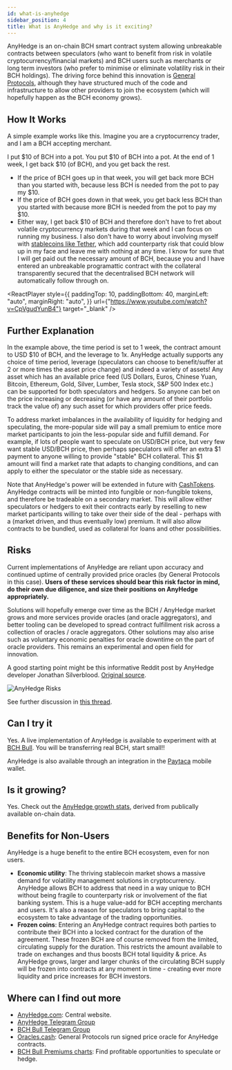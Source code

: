 ```yaml
---
id: what-is-anyhedge
sidebar_position: 4
title: What is AnyHedge and why is it exciting?
---
```



AnyHedge is an on-chain BCH smart contract system allowing unbreakable contracts between speculators (who want to benefit from risk in volatile cryptocurrency/financial markets) and BCH users such as merchants or long term investors (who prefer to minimise or eliminate volatility risk in their BCH holdings). The driving force behind this innovation is [General Protocols](https://generalprotocols.com/), although they have structured much of the code and infrastructure to allow other providers to join the ecosystem (which will hopefully happen as the BCH economy grows).

## How It Works

A simple example works like this. Imagine you are a cryptocurrency trader, and I am a BCH accepting merchant.

I put $10 of BCH into a pot. You put $10 of BCH into a pot. At the end of 1 week, I get back $10 (of BCH), and you get back the rest.

- If the price of BCH goes up in that week, you will get back more BCH than you started with, because less BCH is needed from the pot to pay my $10.
- If the price of BCH goes down in that week, you get back less BCH than you started with because more BCH is needed from the pot to pay my $10.
- Either way, I get back $10 of BCH and therefore don't have to fret about volatile cryptocurrency markets during that week and I can focus on running my business. I also don't have to worry about involving myself with [stablecoins like Tether](/faqs/Scams/tether), which add counterparty risk that could blow up in my face and leave me with nothing at any time. I know for sure that I will get paid out the necessary amount of BCH, because you and I have entered an unbreakable programattic contract with the collateral transparently secured that the decentralised BCH network will automatically follow through on.

<ReactPlayer
  style={{
    paddingTop: 10,
    paddingBottom: 40,
    marginLeft: "auto",
    marginRight: "auto",
  }}
  url={"https://www.youtube.com/watch?v=CpVgudYunB4"}
  target="_blank"
/>

## Further Explanation

In the example above, the time period is set to 1 week, the contract amount to USD $10 of BCH, and the leverage to 1x. AnyHedge actually supports any choice of time period, leverage (speculators can choose to benefit/suffer at 2 or more times the asset price change) and indeed a variety of assets! Any asset which has an available price feed (US Dollars, Euros, Chinese Yuan, Bitcoin, Ethereum, Gold, Silver, Lumber, Tesla stock, S&P 500 Index etc.) can be supported for both speculators and hedgers. So anyone can bet on the price increasing or decreasing (or have any amount of their portfolio track the value of) any such asset for which providers offer price feeds.

To address market imbalances in the availability of liquidity for hedging and speculating, the more-popular side will pay a small premium to entice more market participants to join the less-popular side and fulfill demand. For example, if lots of people want to speculate on USD/BCH price, but very few want stable USD/BCH price, then perhaps speculators will offer an extra $1 payment to anyone willing to provide "stable" BCH collateral. This $1 amount will find a market rate that adapts to changing conditions, and can apply to either the speculator or the stable side as necessary.

Note that AnyHedge's power will be extended in future with [CashTokens](/faqs/Tech/what-is-cashtokens). AnyHedge contracts will be minted into fungible or non-fungible tokens, and therefore be tradeable on a secondary market. This will allow either speculators or hedgers to exit their contracts early by reselling to new market participants willing to take over their side of the deal - perhaps with a (market driven, and thus eventually low) premium. It will also allow contracts to be bundled, used as collateral for loans and other possibilities.

## Risks

Current implementations of AnyHedge are reliant upon accuracy and continued uptime of centrally provided price oracles (by General Protocols in this case). **Users of these services should bear this risk factor in mind, do their own due diligence, and size their positions on AnyHedge appropriately.**

Solutions will hopefully emerge over time as the BCH / AnyHedge market grows and more services provide oracles (and oracle aggregators), and better tooling can be developed to spread contract fulfillment risk across a collection of oracles / oracle aggregators. Other solutions may also arise such as voluntary economic penalties for oracle downtime on the part of oracle providers. This remains an experimental and open field for innovation.

A good starting point might be this informative Reddit post by AnyHedge developer Jonathan Silverblood. [Original source](https://www.reddit.com/r/btc/comments/133nenu/question_is_bch_bull_as_centralized_as_coinflexs/jib9jj3/).

<img src={anyHedgeRisks} alt="AnyHedge Risks" />

See further discussion in [this thread](https://www.reddit.com/r/btc/comments/14fve35/bchbulls_price_oracles_and_decentralization/).

## Can I try it

Yes. A live implementation of AnyHedge is available to experiment with at [BCH Bull](https://bchbull.com/). You will be transferring real BCH, start small!!

AnyHedge is also available through an integration in the [Paytaca](https://www.paytaca.com/) mobile wallet.

## Is it growing?

Yes. Check out the [AnyHedge growth stats](https://gitlab.com/0353F40E/anyhedge-stats/-/blob/master/plots/plots.md), derived from publically available on-chain data.

## Benefits for Non-Users

AnyHedge is a huge benefit to the entire BCH ecosystem, even for non users.

- **Economic utility**: The thriving stablecoin market shows a massive demand for volatility management solutions in cryptocurrency. AnyHedge allows BCH to address that need in a way unique to BCH without being fragile to counterparty risk or involvement of the fiat banking system. This is a huge value-add for BCH accepting merchants and users. It's also a reason for speculators to bring capital to the ecosystem to take advantage of the trading opportunities.
- **Frozen coins**: Entering an AnyHedge contract requires both parties to contribute their BCH into a locked contract for the duration of the agreement. These frozen BCH are of course removed from the limited, circulating supply for the duration. This restricts the amount available to trade on exchanges and thus boosts BCH total liquidity & price. As AnyHedge grows, larger and larger chunks of the circulating BCH supply will be frozen into contracts at any moment in time - creating ever more liquidity and price increases for BCH investors.

## Where can I find out more

- [AnyHedge.com](https://anyhedge.com/): Central website.
- [AnyHedge Telegram Group](https://t.me/AnyHedge)
- [BCH Bull Telegram Group](https://t.me/bchbull)
- [Oracles.cash](https://oracles.cash/): General Protocols run signed price oracle for AnyHedge contracts.
- [BCH Bull Premiums charts](https://www.monsterbitar.se/~jonathan/AnyhedgePremiums/): Find profitable opportunities to speculate or hedge.
